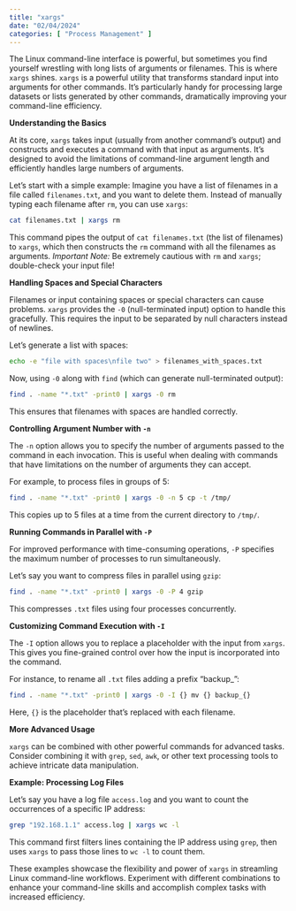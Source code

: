 ```yaml
---
title: "xargs"
date: "02/04/2024"
categories: [ "Process Management" ]
---
```



The Linux command-line interface is powerful, but sometimes you find yourself wrestling with long lists of arguments or filenames.  This is where `xargs` shines.  `xargs` is a powerful utility that transforms standard input into arguments for other commands. It's particularly handy for processing large datasets or lists generated by other commands, dramatically improving your command-line efficiency.

**Understanding the Basics**

At its core, `xargs` takes input (usually from another command's output) and constructs and executes a command with that input as arguments.  It's designed to avoid the limitations of command-line argument length and efficiently handles large numbers of arguments.

Let's start with a simple example:  Imagine you have a list of filenames in a file called `filenames.txt`, and you want to delete them.  Instead of manually typing each filename after `rm`, you can use `xargs`:

```bash
cat filenames.txt | xargs rm
```

This command pipes the output of `cat filenames.txt` (the list of filenames) to `xargs`, which then constructs the `rm` command with all the filenames as arguments.  *Important Note:* Be extremely cautious with `rm` and `xargs`; double-check your input file!


**Handling Spaces and Special Characters**

Filenames or input containing spaces or special characters can cause problems.  `xargs` provides the `-0` (null-terminated input) option to handle this gracefully. This requires the input to be separated by null characters instead of newlines.

Let's generate a list with spaces:

```bash
echo -e "file with spaces\nfile two" > filenames_with_spaces.txt
```

Now, using `-0` along with `find` (which can generate null-terminated output):

```bash
find . -name "*.txt" -print0 | xargs -0 rm
```

This ensures that filenames with spaces are handled correctly.


**Controlling Argument Number with `-n`**

The `-n` option allows you to specify the number of arguments passed to the command in each invocation.  This is useful when dealing with commands that have limitations on the number of arguments they can accept.

For example, to process files in groups of 5:

```bash
find . -name "*.txt" -print0 | xargs -0 -n 5 cp -t /tmp/
```

This copies up to 5 files at a time from the current directory to `/tmp/`.


**Running Commands in Parallel with `-P`**

For improved performance with time-consuming operations, `-P` specifies the maximum number of processes to run simultaneously.

Let's say you want to compress files in parallel using `gzip`:

```bash
find . -name "*.txt" -print0 | xargs -0 -P 4 gzip
```

This compresses `.txt` files using four processes concurrently.


**Customizing Command Execution with `-I`**

The `-I` option allows you to replace a placeholder with the input from `xargs`. This gives you fine-grained control over how the input is incorporated into the command.


For instance, to rename all `.txt` files adding a prefix "backup_":

```bash
find . -name "*.txt" -print0 | xargs -0 -I {} mv {} backup_{}
```

Here, `{}` is the placeholder that's replaced with each filename.


**More Advanced Usage**

`xargs` can be combined with other powerful commands for advanced tasks.  Consider combining it with `grep`, `sed`, `awk`, or other text processing tools to achieve intricate data manipulation.


**Example:  Processing Log Files**

Let's say you have a log file `access.log` and you want to count the occurrences of a specific IP address:

```bash
grep "192.168.1.1" access.log | xargs wc -l
```

This command first filters lines containing the IP address using `grep`, then uses `xargs` to pass those lines to `wc -l` to count them.


These examples showcase the flexibility and power of `xargs` in streamling Linux command-line workflows.  Experiment with different combinations to enhance your command-line skills and accomplish complex tasks with increased efficiency.

